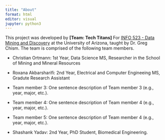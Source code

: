 ```yaml
---
title: "About"
format: html
editor: visual
jupyter: python3
---
```


This project was developed by **\[Team: Tech Titans\]** For [INFO 523 - Data Mining and Discovery](https://datamineaz.org/) at the University of Arizona, taught by Dr. Greg Chism. The team is comprised of the following team members.

-   Christian Ortmann: 1st Year, Data Science MS, Researcher in the School of Mining and Mineral Resources

-   Roxana Akbarsharifi: 2nd Year, Electrical and Computer Engineeing MS, Gradute Research Assistant

-   Team member 3: One sentence description of Team member 3 (e.g., year, major, etc.).

-   Team member 4: One sentence description of Team member 4 (e.g., year, major, etc.).

-   Team member 5: One sentence description of Team member 4 (e.g., year, major, etc.).

-   Shashank Yadav: 2nd Year, PhD Student, Biomedical Engineering.
